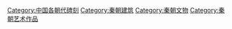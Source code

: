 [[Category:中国各朝代碑刻|Category:中国各朝代碑刻]]
[[Category:秦朝建筑|Category:秦朝建筑]]
[[Category:秦朝文物|Category:秦朝文物]]
[[Category:秦朝艺术作品|Category:秦朝艺术作品]]